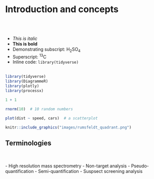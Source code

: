# **Introduction and concepts** {#Intro}

<br><br>




* _This is italic_
* __This is bold__
* Demonstrating subscript: H~2~SO~4~
* Superscript: ^13^C
* Inline code: `library(tidyverse)`
<br><br>


```r

library(tidyverse)
library(DiagrammeR)
library(plotly)
library(processx)

```


```r

1 + 1

rnorm(10)  # 10 random numbers

plot(dist ~ speed, cars)  # a scatterplot

```

```r
knitr::include_graphics("images/rumsfeldt_quadrant.png")

```

## Terminologies
<br><br>
- High resolution mass spectrometry
- Non-target analysis
- Pseudo-quantification
- Semi-quantification
- Suspsect screening analysis



